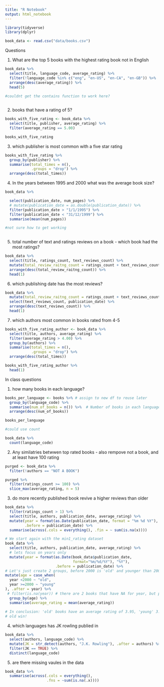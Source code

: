```yaml
---
title: "R Notebook"
output: html_notebook
---
```


```r
library(tidyverse)
library(dplyr)
```

```r
book_data <- read.csv("data/books.csv")
```


Questions 

1. What are the top 5 books with the highest rating book not in English

```r

book_data %>% 
  select(title, language_code, average_rating) %>% 
  filter(!language_code %in% c("eng", "en-US", "en-CA", "en-GB")) %>% 
  arrange(desc(average_rating)) %>% 
  head(5)

#couldnt get the contains function to work here?
  
```

2.  books that have a rating of 5?  

```r
books_with_five_rating <- book_data %>% 
  select(title, publisher, average_rating) %>% 
  filter(average_rating == 5.00)

books_with_five_rating

```
3. which publisher is most common with a five star rating 

```r
books_with_five_rating %>% 
  group_by(publisher) %>% 
  summarise(total_times = n(),
            .groups = "drop") %>% 
  arrange(desc(total_times))
```

4. In the years between 1995 and 2000 what was the average book size?

```r

book_data %>% 

  select(publication_date, num_pages) %>% 
  # mutate(publication_date = as.double(publication_date)) %>% 
  filter(publication_date > "1/1/1995") %>% 
  filter(publication_date < "31/12/1999") %>% 
  summarise(mean(num_pages))

#not sure how to get working 
         
```


5. total number of text and ratings reviews on a book - which book had the most ratings? 

```r
book_data %>% 
  select(title, ratings_count, text_reviews_count) %>% 
  mutate(total_review_raitng_count = ratings_count + text_reviews_count) %>% 
  arrange(desc(total_review_raitng_count)) %>% 
  head(1)
```

6. which publishing date has the most reviews?

```r
book_data %>% 
  mutate(total_review_raitng_count = ratings_count + text_reviews_count) %>% 
  select(text_reviews_count, publication_date) %>% 
  arrange(desc(text_reviews_count)) %>% 
  head(1)
```
7. which authors most common in books rated from 4-5

```r
books_with_five_rating_author <- book_data %>% 
  select(title, authors, average_rating) %>% 
  filter(average_rating > 4.00) %>% 
  group_by(authors) %>% 
  summarise(total_times = n(),
            .groups = "drop") %>% 
  arrange(desc(total_times))

books_with_five_rating_author %>% 
  head(1)
```


In class questions 

1. how many books in each language?

```r

books_per_language <- books %>% # assign to new df to reuse later
  group_by(language_code) %>% 
  summarise(num_of_books = n()) %>%  # Number of books in each language
  arrange(desc(num_of_books))

books_per_language

#could use count

book_data %>% 
  count(language_code)

```

2. Any similatries betwwen top rated books - also rempove not a book, and at least have 100 rating

```r

purged <- book_data %>% 
  filter(!authors == "NOT A BOOK")

purged %>% 
  filter(ratings_count >= 100) %>% 
  slice_max(average_rating, n = 5)

```
3. do more recently published book revive a higher reviews than older 

```r
book_data %>% 
  filter(ratings_count > 1) %>% 
  select(title, authors, publication_date, average_rating) %>% 
  mutate(year = format(as.Date(publication_date, format = "%m %d %Y"), "%Y"), 
         .before = publication_date) %>% 
  summarise(across(.cols = everything(), .fin = ~ sum(is.na(x))))


```

```r
# We start again with the min1_rating dataset
book_data %>% 
  select(title, authors, publication_date, average_rating) %>% 
  # lets focus on years only
  mutate(year = format(as.Date(book_data$publication_date,
                               format="%m/%d/%Y"), "%Y"),
                       .before = publication_date) %>% 
# Let's just create 2 groups, before 2000 is 'old' and younger than 2000 'new'
mutate(age = case_when(
  year <2000 ~ "old",
  year >=2000 ~ "young"
), .after = year) %>% 
 # filter(is.na(year)) # there are 2 books that have NA for year, but publication date is like normal?!
  group_by(age) %>% 
  summarise(average_rating = mean(average_rating))
  
# In conclusion: 'old' books have an average rating of 3.95, 'young' 3.93
# old win!
```
4. which languages has JK rowling publied in

```r
book_data %>% 
  select(authors, language_code) %>% 
  mutate(JK = str_detect(authors, "J.K. Rowling"), .after = authors) %>% 
  filter(JK == TRUE) %>% 
  distinct(language_code)

```

5. are there missing vaules in the data 

```r
book_data %>% 
  summarise(across(.cols = everything(), 
                   .fns = ~sum(is.na(.x))))
```

